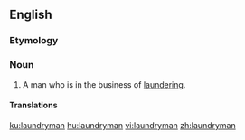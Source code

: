 ==English==

===Etymology===
{{compound|laundry|man|lang=en}}

===Noun===
{{en-noun|laundrymen}}

# A man who is in the business of [[laundering]].

====Translations====
{{trans-top|man in the business of laundering}}
{{trans-mid}}
{{trans-bottom}}

[[ku:laundryman]]
[[hu:laundryman]]
[[vi:laundryman]]
[[zh:laundryman]]